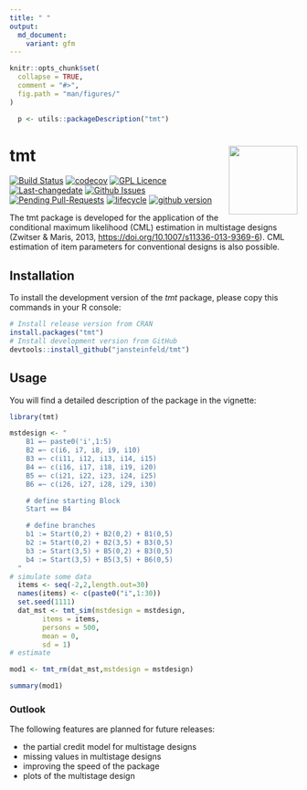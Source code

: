 ```yaml
---
title: " "
output:
  md_document:
    variant: gfm
---
```


```r
knitr::opts_chunk$set(
  collapse = TRUE,
  comment = "#>",
  fig.path = "man/figures/"
)

  p <- utils::packageDescription("tmt")
```
# tmt <img src="man/figures/tmt.png" width="120" align="right" alt=""/>

<!-- README.md is generated from README.Rmd-->
[![Build Status](https://travis-ci.com/jansteinfeld/tmt.svg?branch=master)](https://travis-ci.com/jansteinfeld/tmt)
[![codecov](https://codecov.io/gh/jansteinfeld/tmt/branch/master/graph/badge.svg?token=UwLlcu9JXp)](https://codecov.io/gh/jansteinfeld/tmt)
[![GPL Licence](https://badges.frapsoft.com/os/gpl/gpl.svg?v=103)](https://opensource.org/licenses/GPL-3.0/) 
[![Last-changedate](https://img.shields.io/badge/last%20change-2019--03--16-yellowgreen.svg)](/commits/master)
[![Github Issues](http://githubbadges.herokuapp.com/jansteinfeld/tmt/issues.svg?style=flat-square)](https://github.com/jansteinfeld/tmt/issues)
[![Pending Pull-Requests](http://githubbadges.herokuapp.com/jansteinfeld/tmt/pulls.svg?style=flat-square)](https://github.com/jansteinfeld/tmt/pulls)
[![lifecycle](https://img.shields.io/badge/lifecycle-experimental-orange.svg)](https://github.com/jansteinfeld/tmt/commits)
[![github version](https://img.shields.io/badge/github%20version-0.1.9.00-orange.svg)](https://github.com/jansteinfeld/tmt)

The tmt package is developed for the application of the conditional maximum likelihood (CML) estimation in multistage designs (Zwitser & Maris, 2013, <https://doi.org/10.1007/s11336-013-9369-6>). CML estimation of item parameters for conventional designs is also possible.


## Installation
To install the development version of the *tmt* package, please copy this commands in your R console:
```r
# Install release version from CRAN
install.packages("tmt")
# Install development version from GitHub
devtools::install_github("jansteinfeld/tmt")
```

## Usage
You will find a detailed description of the package in the vignette:
```r
library(tmt)

mstdesign <- "
    B1 =~ paste0('i',1:5)
    B2 =~ c(i6, i7, i8, i9, i10)
    B3 =~ c(i11, i12, i13, i14, i15)
    B4 =~ c(i16, i17, i18, i19, i20)
    B5 =~ c(i21, i22, i23, i24, i25)
    B6 =~ c(i26, i27, i28, i29, i30)

    # define starting Block
    Start == B4

    # define branches
    b1 := Start(0,2) + B2(0,2) + B1(0,5)
    b2 := Start(0,2) + B2(3,5) + B3(0,5)
    b3 := Start(3,5) + B5(0,2) + B3(0,5)
    b4 := Start(3,5) + B5(3,5) + B6(0,5)
  "
# simulate some data
  items <- seq(-2,2,length.out=30)
  names(items) <- c(paste0("i",1:30))
  set.seed(1111)
  dat_mst <- tmt_sim(mstdesign = mstdesign,
        items = items,
        persons = 500,
        mean = 0,
        sd = 1)
# estimate

mod1 <- tmt_rm(dat_mst,mstdesign = mstdesign)

summary(mod1)
```

### Outlook
The following features are planned for future releases:

* the partial credit model for multistage designs
* missing values in multistage designs
* improving the speed of the package
* plots of the multistage design
